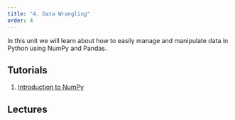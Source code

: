 ```yaml
---
title: "4. Data Wrangling"
order: 4
---
```


In this unit we will learn about how to easily manage and manipulate data in Python using NumPy and Pandas.

## Tutorials

1. [Introduction to NumPy](numpy_basics.qmd)

## Lectures


